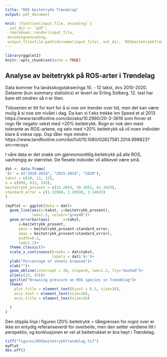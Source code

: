 ```yaml
---
title: "ROS beitetrykk Trøndelag"
output: pdf_document

knit: (function(input_file, encoding) {
  out_dir <- 'pdf';
  rmarkdown::render(input_file,
 encoding=encoding,
 output_file=file.path(dirname(input_file), out_dir, 'ROSbeitetrykkTrondelag.pdf'))})
---
```


```r
library(ggplot2)
knitr::opts_chunk$set(echo = TRUE)
```

## Analyse av beitetrykk på ROS-arter i Trøndelag
Data kommer fra landsskogstakseringa 10. - 12 takst, dvs 2010-2020.
Dataene (kun summary statistics) er levert av Erling Solberg.
12. tast har bare ett omdrev så n er liten.

Tidsserien er litt for kort for å si noe om trender over tid, men det kan være mulig å si noe om nivået i dag. Da kan vi f.eks trekke inn Speed et al 2013 https://www.tandfonline.com/doi/abs/10.2980/20-3-3619
som finner et rogn får negativ vekst med >20% beitetrykk. Rogn er nok den mest tolerante av ROS-artene, og selv med >20% beitetrykk så vil noen individer klare å vokse opp. Osp tåler mye mindre - https://www.tandfonline.com/doi/full/10.1080/02827581.2014.999823?src=recsys

I våre data er det snakk om gjennomsnittlig beitetrykk på alle ROS, uavhengig av størrelse. De flesete individer vil allikevel være små. 

```r
dat <- data.frame(
'år' = c("2010-2014", "2015-2019", "2020"),
takst = c(10, 11, 12),
n = c(899, 812, 143),
beitetrykk_prosent = c(32.2043, 39.2052, 41.3643),
standard_error = c(1.13968, 1.29938, 3.14025)
)
```

```r
(myPlot <- ggplot(data = dat)+
  geom_line(aes(x=takst, y=beitetrykk_prosent),
            lwd=1.2, colour="grey40")+
  geom_errorbar(aes(      x=takst, 
      y=beitetrykk_prosent,
      ymin = beitetrykk_prosent-standard_error,
      ymax = beitetrykk_prosent+standard_error),
      width=0.2,
      lwd=1.2)+
  theme_classic()+
  scale_x_continuous(breaks = dat$takst,
                     labels = dat$'år')+
  ylab("Percentage of shoots browsed")+
  xlab("")+
  geom_abline(intercept = 20, slope=0, lwd=1.2, lty="dashed")+
  ylim(c(15, 45))+
  ggtitle("Browsing pressure on ROS species in Trøndelag")+
  theme(
    plot.title = element_text(hjust = 0.5, size=16),
    axis.text = element_text(size=16),
    axis.title = element_text(size=16)  

  )
)
```
Den stippla linja i figuren (20% beitetrykk = tålegrensen for rogn) over er ikke en entydig referanseverdi for overbeite, men den setter verdiene litt i perspektiv, og konklusjonen er vel at beitetrukket er bra høyt i Trøndelag. 

```r

tiff("figures/ROSbeitetrykkTrondelag.tif")
myPlot
dev.off()
```


